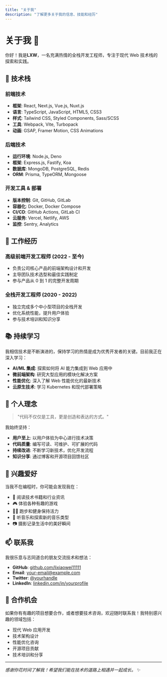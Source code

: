 ```yaml
---
title: "关于我"
description: "了解更多关于我的信息、技能和经历"
---
```


# 关于我 👋

你好！我是**LXW**，一名充满热情的全栈开发工程师，专注于现代 Web 技术栈的探索和实践。

## 🚀 技术栈

### 前端技术
- **框架**: React, Next.js, Vue.js, Nuxt.js
- **语言**: TypeScript, JavaScript, HTML5, CSS3
- **样式**: Tailwind CSS, Styled Components, Sass/SCSS
- **工具**: Webpack, Vite, Turbopack
- **动画**: GSAP, Framer Motion, CSS Animations

### 后端技术
- **运行环境**: Node.js, Deno
- **框架**: Express.js, Fastify, Koa
- **数据库**: MongoDB, PostgreSQL, Redis
- **ORM**: Prisma, TypeORM, Mongoose

### 开发工具 & 部署
- **版本控制**: Git, GitHub, GitLab
- **容器化**: Docker, Docker Compose
- **CI/CD**: GitHub Actions, GitLab CI
- **云服务**: Vercel, Netlify, AWS
- **监控**: Sentry, Analytics

## 💼 工作经历

### 高级前端开发工程师 (2022 - 至今)
- 负责公司核心产品的前端架构设计和开发
- 主导团队技术选型和最佳实践制定
- 参与产品从 0 到 1 的完整开发周期

### 全栈开发工程师 (2020 - 2022)
- 独立完成多个中小型项目的全栈开发
- 优化系统性能，提升用户体验
- 参与技术培训和知识分享

## 📚 持续学习

我相信技术是不断演进的，保持学习的热情是成为优秀开发者的关键。目前我正在深入学习：

- **AI/ML 集成**: 探索如何将 AI 能力集成到 Web 应用中
- **微前端架构**: 研究大型应用的模块化解决方案
- **性能优化**: 深入了解 Web 性能优化的最新技术
- **云原生技术**: 学习 Kubernetes 和现代部署策略

## 🎯 个人理念

> "代码不仅仅是工具，更是创造和表达的方式。"

我始终坚持：
- **用户至上**: 以用户体验为中心进行技术决策
- **代码质量**: 编写可读、可维护、可扩展的代码
- **持续改进**: 不断学习新技术，优化开发流程
- **知识分享**: 通过博客和开源项目回馈社区

## 🎨 兴趣爱好

当我不在编程时，你可能会发现我在：
- 📖 阅读技术书籍和行业资讯
- 🎮 体验各种有趣的游戏
- 🏃‍♂️ 跑步和健身保持活力
- 🎵 听音乐和探索新的音乐类型
- 📷 摄影记录生活中的美好瞬间

## 📫 联系我

我很乐意与志同道合的朋友交流技术和想法：

- **GitHub**: [github.com/lixiaowei11111](https://github.com/lixiaowei11111)
- **Email**: your-email@example.com
- **Twitter**: [@yourhandle](https://twitter.com/yourhandle)
- **LinkedIn**: [linkedin.com/in/yourprofile](https://linkedin.com/in/yourprofile)

## 🤝 合作机会

如果你有有趣的项目想要合作，或者想要技术咨询，欢迎随时联系我！我特别感兴趣的领域包括：

- 现代 Web 应用开发
- 技术架构设计
- 性能优化咨询
- 开源项目贡献
- 技术培训和分享

---

*感谢你花时间了解我！希望我们能在技术的道路上相遇并一起成长。* ✨